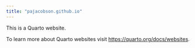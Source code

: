```yaml
---
title: "pajacobson.github.io"
---
```


This is a Quarto website.

To learn more about Quarto websites visit <https://quarto.org/docs/websites>.
